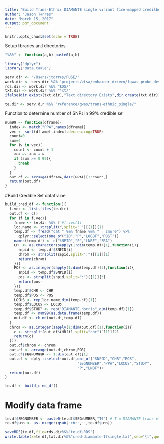 ```yaml
---
title: "Build Trans-Ethnic DIAMANTE single variant fine-mapped credilbe set data frame"
author: "Jason Torres"
date: "March 15, 2017"
output: pdf_document
---
```


```r
knitr::opts_chunk$set(echo = TRUE)
```

Setup libraries and directories 

```r

"%&%" <- function(a,b) paste0(a,b) 

library("dplyr")
library("data.table")

serv.dir <- "/Users/jtorres/FUSE/"
work.dir <- serv.dir %&% "projects/wtsa/enhancer_driven/fgwas_probe_design/first_round/"
rds.dir <- work.dir %&% "RDS/"
txt.dir <- work.dir %&% "txt/"
ifelse(dir.exists(txt.dir),"Text directory Exists",dir.create(txt.dir))

te.dir <- serv.dir %&% "reference/gwas/trans-ethnic_single/"

```

Function to determine number of SNPs in 99% credible set 

```r

num99 <- function(dframe){
  index <- match("PPA",names(dframe))
  vec <- sort(dframe[,index],decreasing=TRUE)
  count=0
  sum=0
  for (v in vec){
    count <- count + 1
    sum <- sum + v
    if (sum >= 0.99){
      break
    }
  }
  out.df <- arrange(dframe,desc(PPA))[1:count,]
  return(out.df)
}

```



#Build Credible Set dataframe 

```r

build_cred_df <- function(){
  f.vec <- list.files(te.dir)
  out.df <- c() 
  for (f in f.vec){
    fname <- te.dir %&% f #f.vec[1]
    loc.name <- strsplit(f,split="_")[[1]][1]
    temp.df <- fread("cat " %&% fname %&% " | zmore") %>% 
      dplyr::select(one_of("ID","P","LOGBF","POST")) 
    names(temp.df) <- c("SNPID","P","LNBF","PPA")
    CHR <- as.character(sapply(1:dim(temp.df)[1],function(i){
      snpid <- temp.df$SNPID[i]
      chrom <- strsplit(snpid,split=":")[[1]][1]
      return(chrom)
    }))
    POS <- as.integer(sapply(1:dim(temp.df)[1],function(i){
      snpid <- temp.df$SNPID[i]
      pos <- strsplit(snpid,split=":")[[1]][2]
      return(pos)
    }))
    temp.df$CHR <- CHR
    temp.df$POS <- POS 
    LOCUS <- rep(loc.name,dim(temp.df)[1])
    temp.df$LOCUS <- LOCUS
    temp.df$STUDY <- rep("DIAMANTE.Morris",dim(temp.df)[1])
    temp.df <- num99(as.data.frame(temp.df))
    out.df <- rbind(out.df,temp.df)
  }
  chrom <- as.integer(sapply(1:dim(out.df)[1],function(i){
    c <- strsplit(out.df$CHR[i],split="chr")[[1]][2]
    return(c)
  }))
  out.df$chrom <- chrom
  out.df <- arrange(out.df,chrom,POS)
  out.df$SEGNUMBER <- 1:dim(out.df)[1] 
  out.df <- dplyr::select(out.df,one_of("SNPID","CHR","POS",
                                 "SEGNUMBER","PPA","LOCUS","STUDY",
                                 "P","LNBF"))
  return(out.df)
}

te.df <- build_cred_df()

```

# Modify data frame 

```r

te.df$SEGNUMBER <- paste0(te.df$SEGNUMBER,"TG") # T = DIAMANTE trans-ethnic ; G = genetic credible set
te.df$CHR <- as.integer(gsub("chr","",te.df$CHR))

saveRDS(te.df,file=rds.dir%&%"te.df.RDS")
write.table(x=te.df,txt.dir%&%"cred-diamante-17single.txt",sep="\t",quote=FALSE,row.names=F)

```







